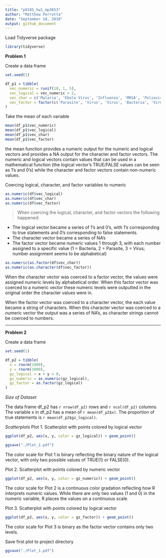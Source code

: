 ```yaml
---
title: "p8105_hw1_mp3653"
author: "Matthew Perrotta"
date: "September 18, 2018"
output: github_document
---
```

Load Tidyverse package
```r
library(tidyverse)
```

__Problem 1__

Create a data frame

```r
set.seed(1)

df_p1 = tibble(
  vec_numeric = runif(10, 1, 5),
  vec_logical = vec_numeric > 2,
  vec_char = c('Malaria', 'Ebola Virus', 'Influenza', 'MRSA', 'Poliovirus', 'Dengue', 'E. Coli', 'Measles', 'VZV', 'MERS'),
  vec_factor = factor(c('Parasite', 'Virus', 'Virus', 'Bacteria', 'Virus', 'Virus', 'Bacteria', 'Virus', 'Virus', 'Virus'))
)
```

Take the mean of each variable
```r
mean(df_p1$vec_numeric)
mean(df_p1$vec_logical)
mean(df_p1$vec_char)
mean(df_p1$vec_factor)
```
the mean function provides a numeric output for the numeric and logical vectors and provides a NA output for the character and factor vectors. The numeric and logical vectors contain values that can be used in a mathematical function (the logical vector's TRUE/FALSE values can be seen as 1's and 0's) while the character and factor vectors contain non-numeric values.

Coercing logical, character, and factor variables to numeric
```r
as.numeric(df$vec_logical)
as.numeric(df$vec_char)
as.numeric(df$vec_factor)
```
 >When coercing the logical, character, and factor vectors the following happened:
 
  * The logical vector became a series of 1's and 0's, with 1's corresponding to true statements and 0's  corresponding to false statements.
  * The character vector became a series of NA's
  * The factor vector became numeric values 1 through 3, with each number assigned to a specific value (1 = Bacteria, 2 = Parasite, 3 = Virus; number assignment seems to be alphabetical)

```r
as.numeric(as.factor(df$vec_char))
as.numeric(as.character(df$vec_factor))
```
When the character vector was coerced to a factor vector, the values were assigned numeric levels by alphabetical order. When this factor vector was coerced to a numeric vector these numeric levels were outputted in the original order the character values were in.

When the factor vector was coerced to a character vector, the each value became a string of characters. When this character vector was coerced to a numeric vector the output was a series of NA's, as character strings cannot be coerced to numbers.

***
__Problem 2__

Create a data frame
```r
set.seed(1)

df_p2 = tibble(
  x = rnorm(1000),
  y = rnorm(1000),
  gz_logical = x + y > 0,
  gz_numeric = as.numeric(gz_logical),
  gz_factor = as.factor(gz_logical)
)
```

_Size of Dataset_

The data frame df_p2 has `r nrow(df_p2)` rows and `r ncol(df_p2)` columns. The variable x in df_p2 has a mean of `r mean(df_p2$x)`. The proportion of true statements is `r mean(df_p2$gz_logical)`.

_Scatterplots_
Plot 1. Scatterplot with points colored by logical vector
```r
ggplot(df_p2, aes(x, y, color = gz_logical)) + geom_point()
```
```r
ggsave("./Plot_1.pdf")
```

The color scale for Plot 1 is binary reflecting the binary nature of the logical vector, with only two possible values of TRUE(1) or FALSE(0).

Plot 2. Scatterplot with points colored by numeric vector
```r
ggplot(df_p2, aes(x, y, color = gz_numeric)) + geom_point()
```
The color scale for Plot 2 is a continuous color gradation reflecting how R interprets numeric values. While there are only two values (1 and 0) in the numeric variable, R places the values on a continuous scale.

Plot 3. Scatterplot with points colored by logical vector
```r
ggplot(df_p2, aes(x, y, color = gz_factor)) + geom_point()
```
The color scale for Plot 3 is binary as the factor vector contains only two levels.

Save first plot to project directory
```r
ggsave("./Plot_1.pdf")
```

